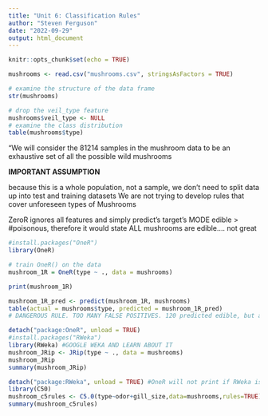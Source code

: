 ```yaml
---
title: "Unit 6: Classification Rules"
author: "Steven Ferguson"
date: "2022-09-29"
output: html_document
---
```


```r
knitr::opts_chunk$set(echo = TRUE)
```

```r

mushrooms <- read.csv("mushrooms.csv", stringsAsFactors = TRUE)

# examine the structure of the data frame
str(mushrooms)

# drop the veil_type feature
mushrooms$veil_type <- NULL
# examine the class distribution
table(mushrooms$type)
```

"We will consider the 81214 samples in the mushroom data to be an exhaustive set of all the possible wild mushrooms

**IMPORTANT ASSUMPTION**

because this is a whole population, not a sample, we don't need to split data up into test and training datasets We are not trying to develop rules that cover unforeseen types of Mushrooms

ZeroR ignores all features and simply predict's target's MODE edible \> #poisonous, therefore it would state ALL mushrooms are edible.... not great

```r
#install.packages("OneR")
library(OneR)

# train OneR() on the data
mushroom_1R = OneR(type ~ ., data = mushrooms)

print(mushroom_1R)


```

```r
mushroom_1R_pred <- predict(mushroom_1R, mushrooms)
table(actual = mushrooms$type, predicted = mushroom_1R_pred)
# DANGEROUS RULE. TOO MANY FALSE POSITIVES. 120 predicted edible, but actually poisonous
```

```r
detach("package:OneR", unload = TRUE)
#install.packages("RWeka")
library(RWeka) #GOOGLE WEKA AND LEARN ABOUT IT
mushroom_JRip <- JRip(type ~ ., data = mushrooms)
mushroom_JRip
summary(mushroom_JRip)
```

```r
detach("package:RWeka", unload = TRUE) #OneR will not print if RWeka is attached
library(C50)
mushroom_c5rules <- C5.0(type~odor+gill_size,data=mushrooms,rules=TRUE)
summary(mushroom_c5rules)


```
